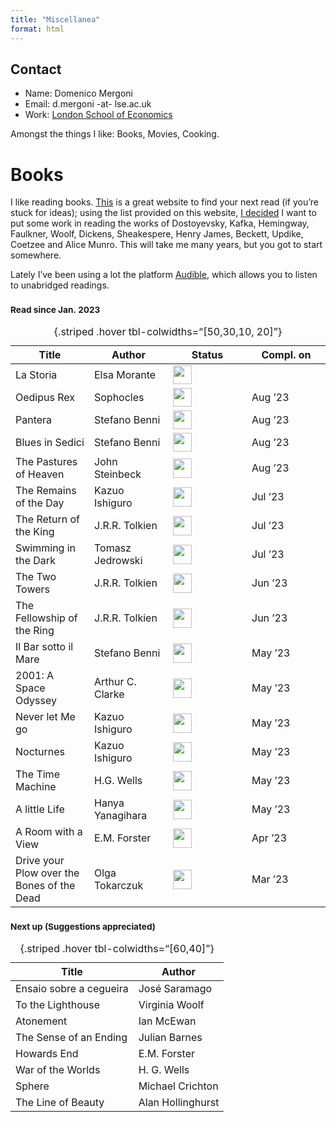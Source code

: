```yaml
---
title: "Miscellanea"
format: html
---
```


::: column-margin
::: callout-note
## Contact

-   Name: Domenico Mergoni
-   Email: d.mergoni -at- lse.ac.uk
-   Work: [London School of Economics](https://www.lse.ac.uk/mathematics)
:::
:::

Amongst the things I like: Books, Movies, Cooking.

<h1>Books</h1>

I like reading books. [This](https://thegreatestbooks.org) is a great website to find your next read (if you're stuck for ideas); using the list provided on this website, [I decided](../Learning/Python/Useful/Greatest_authors.qmd) I want to put some work in reading the works of Dostoyevsky, Kafka, Hemingway, Faulkner, Woolf, Dickens, Sheakespere, Henry James, Beckett, Updike, Coetzee and Alice Munro. This will take me many years, but you got to start somewhere.

<!--<progress id="file" max="100" value="100"></progress>-->

Lately I've been using a lot the platform [Audible](https://www.audible.co.uk), which allows you to listen to unabridged readings.

<h3><small> Read since Jan. 2023 </small></h3>

| Title                                      | Author           | Status                                | Compl. on |
|------------------|------------------|------------------|------------------|
| La Storia                                  | Elsa Morante     | ![](../images/50.png){width="0.8cm"}  |           |
| Oedipus Rex                                 | Sophocles     | ![](../images/100.png){width="0.8cm"}  |   Aug '23        |
| Pantera                                    | Stefano Benni    | ![](../images/100.png){width="0.8cm"} | Aug '23   |
| Blues in Sedici                            | Stefano Benni    | ![](../images/100.png){width="0.8cm"} | Aug '23   |
| The Pastures of Heaven                     | John Steinbeck   | ![](../images/100.png){width="0.8cm"} | Aug '23   |
| The Remains of the Day                     | Kazuo Ishiguro   | ![](../images/100.png){width="0.8cm"} | Jul '23   |
| The Return of the King                     | J.R.R. Tolkien   | ![](../images/100.png){width="0.8cm"} | Jul '23   |
| Swimming in the Dark                       | Tomasz Jedrowski | ![](../images/100.png){width="0.8cm"} | Jul '23   |
| The Two Towers                             | J.R.R. Tolkien   | ![](../images/100.png){width="0.8cm"} | Jun '23   |
| The Fellowship of the Ring                 | J.R.R. Tolkien   | ![](../images/100.png){width="0.8cm"} | Jun '23   |
| Il Bar sotto il Mare                       | Stefano Benni    | ![](../images/100.png){width="0.8cm"} | May '23   |
| 2001: A Space Odyssey                      | Arthur C. Clarke | ![](../images/100.png){width="0.8cm"} | May '23   |
| Never let Me go                            | Kazuo Ishiguro   | ![](../images/100.png){width="0.8cm"} | May '23   |
| Nocturnes                                  | Kazuo Ishiguro   | ![](../images/100.png){width="0.8cm"} | May '23   |
| The Time Machine                           | H.G. Wells       | ![](../images/100.png){width="0.8cm"} | May '23   |
| A little Life                              | Hanya Yanagihara | ![](../images/100.png){width="0.8cm"} | May '23   |
| A Room with a View                         | E.M. Forster     | ![](../images/100.png){width="0.8cm"} | Apr '23   |
| Drive your Plow over the Bones of the Dead | Olga Tokarczuk   | ![](../images/100.png){width="0.8cm"} | Mar '23   |

: {.striped .hover tbl-colwidths="\[50,30,10, 20\]"}

<h3><small>Next up (Suggestions appreciated) </small></h3>

| Title                   | Author            |
|-------------------------|-------------------|
| Ensaio sobre a cegueira | José Saramago     |
| To the Lighthouse       | Virginia Woolf    |
| Atonement               | Ian McEwan        |
| The Sense of an Ending  | Julian Barnes     |
| Howards End             | E.M. Forster      |
| War of the Worlds       | H. G. Wells       |
| Sphere                  | Michael Crichton  |
| The Line of Beauty      | Alan Hollinghurst |

: {.striped .hover tbl-colwidths="\[60,40\]"}
